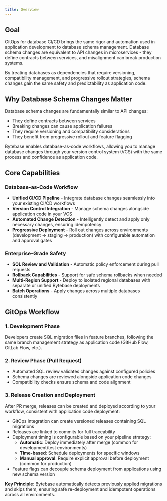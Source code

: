 ```yaml
---
title: Overview
---
```


## Goal

GitOps for database CI/CD brings the same rigor and automation used in application development to database schema management. Database schema changes are equivalent to API changes in microservices - they define contracts between services, and misalignment can break production systems.

By treating databases as dependencies that require versioning, compatibility management, and progressive rollout strategies, schema changes gain the same safety and predictability as application code.

## Why Database Schema Changes Matter

Database schema changes are fundamentally similar to API changes:
- They define contracts between services
- Breaking changes can cause application failures
- They require versioning and compatibility considerations
- They benefit from progressive rollout and feature flagging

Bytebase enables database-as-code workflows, allowing you to manage database changes through your version control system (VCS) with the same process and confidence as application code.

## Core Capabilities

### Database-as-Code Workflow

- **Unified CI/CD Pipeline** - Integrate database changes seamlessly into your existing CI/CD workflows
- **Version Control Integration** - Manage schema changes alongside application code in your VCS
- **Automated Change Detection** - Intelligently detect and apply only necessary changes, ensuring idempotency
- **Progressive Deployment** - Roll out changes across environments (development → staging → production) with configurable automation and approval gates

### Enterprise-Grade Safety

- **SQL Review and Validation** - Automatic policy enforcement during pull requests
- **Rollback Capabilities** - Support for safe schema rollbacks when needed
- **Multi-Region Support** - Deploy to isolated regional databases with separate or unified Bytebase deployments
- **Batch Operations** - Apply changes across multiple databases consistently

## GitOps Workflow

### 1. Development Phase

Developers create SQL migration files in feature branches, following the same branch management strategy as application code (GitHub Flow, GitLab Flow, etc.).

### 2. Review Phase (Pull Request)

- Automated SQL review validates changes against configured policies
- Schema changes are reviewed alongside application code changes
- Compatibility checks ensure schema and code alignment

### 3. Release Creation and Deployment

After PR merge, releases can be created and deployed according to your workflow, consistent with application code deployment:

- GitOps integration can create versioned releases containing SQL migrations
- Releases are linked to commits for full traceability
- Deployment timing is configurable based on your pipeline strategy:
  - **Automatic**: Deploy immediately after merge (common for development/test environments)
  - **Time-based**: Schedule deployments for specific windows
  - **Manual approval**: Require explicit approval before deployment (common for production)
- Feature flags can decouple schema deployment from applications using new schema version

**Key Principle**: Bytebase automatically detects previously applied migrations and skips them, ensuring safe re-deployment and idempotent operations across all environments.
